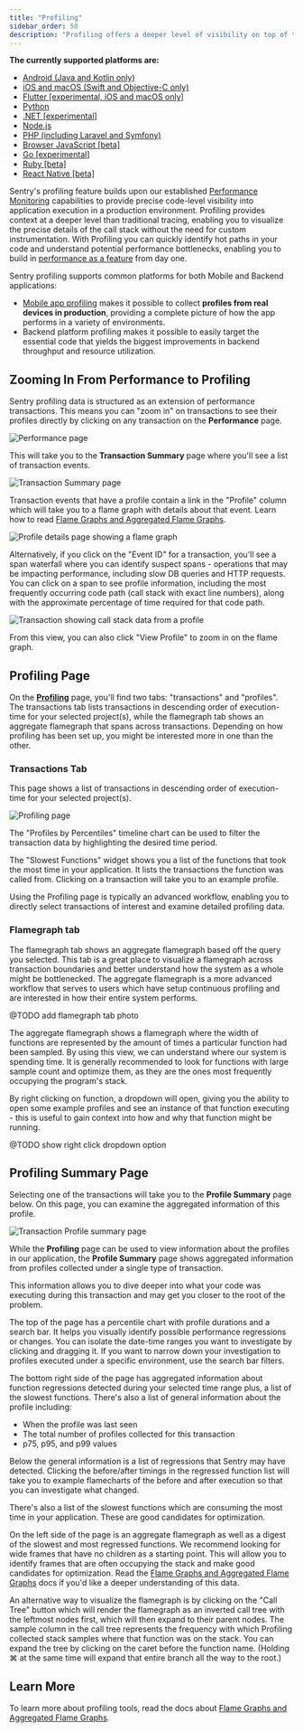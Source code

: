 ```yaml
---
title: "Profiling"
sidebar_order: 50
description: "Profiling offers a deeper level of visibility on top of traditional tracing, removing the need for custom instrumentation and enabling precise code-level visibility into your application in a production environment."
---
```


<Note>

**The currently supported platforms are:**

- [Android (Java and Kotlin only)](/platforms/android/profiling/)
- [iOS and macOS (Swift and Objective-C only)](/platforms/apple/profiling/)
- [Flutter [experimental, iOS and macOS only]](/platforms/flutter/profiling/)
- [Python](/platforms/python/profiling/)
- [.NET [experimental]](/platforms/dotnet/profiling/)
- [Node.js](/platforms/javascript/guides/node/profiling/)
- [PHP (including Laravel and Symfony)](/platforms/php/profiling/)
- [Browser JavaScript [beta]](/platforms/javascript/profiling/)
- [Go [experimental]](/platforms/go/profiling/)
- [Ruby [beta]](/platforms/ruby/profiling/)
- [React Native [beta]](/platforms/react-native/profiling/)

</Note>

Sentry's profiling feature builds upon our established [Performance Monitoring](/product/performance) capabilities to provide precise code-level visibility into application execution in a production environment. Profiling provides context at a deeper level than traditional tracing, enabling you to visualize the precise details of the call stack without the need for custom instrumentation. With Profiling you can quickly identify hot paths in your code and understand potential performance bottlenecks, enabling you to build in [performance as a feature](https://blog.codinghorror.com/performance-is-a-feature/) from day one.

Sentry profiling supports common platforms for both Mobile and Backend applications:

- [Mobile app profiling](/product/explore/profiling/mobile-app-profiling/) makes it possible to collect **profiles from real devices in production**, providing a complete picture of how the app performs in a variety of environments.
- Backend platform profiling makes it possible to easily target the essential code that yields the biggest improvements in backend throughput and resource utilization.

## Zooming In From Performance to Profiling

Sentry profiling data is structured as an extension of performance transactions. This means you can "zoom in" on transactions to see their profiles directly by clicking on any transaction on the **Performance** page.

![Performance page](./img/performance-page.png)

This will take you to the **Transaction Summary** page where you'll see a list of transaction events.

![Transaction Summary page](./img/transaction-summary-page.png)

Transaction events that have a profile contain a link in the "Profile" column which will take you to a flame graph with details about that event. Learn how to read [Flame Graphs and Aggregated Flame Graphs](/product/explore/profiling/flame-charts-graphs).

![Profile details page showing a flame graph](./img/profile-details-flame-chart.png)

Alternatively, if you click on the "Event ID" for a transaction, you'll see a span waterfall where you can identify suspect spans - operations that may be impacting performance, including slow DB queries and HTTP requests. You can click on a span to see profile information, including the most frequently occurring code path (call stack with exact line numbers), along with the approximate percentage of time required for that code path.

![Transaction showing call stack data from a profile](./img/call-stack-transaction.png)

From this view, you can also click "View Profile" to zoom in on the flame graph.

## Profiling Page

On the [**Profiling**](https://sentry.io/orgredirect/organizations/:orgslug/profiling/) page, you'll find two tabs:  "transactions" and "profiles". The transactions tab lists transactions in descending order of execution-time for your selected project(s), while the flamegraph tab shows an aggregate flamegraph that spans across transactions. Depending on how profiling has been set up, you might be interested more in one than the other.


### Transactions Tab

This page shows a list of transactions in descending order of execution-time for your selected project(s).

![Profiling page](./img/profiling-page-view.png)

The "Profiles by Percentiles" timeline chart can be used to filter the transaction data by highlighting the desired time period.

The "Slowest Functions" widget shows you a list of the functions that took the most time in your application. It lists the transactions the function was called from. Clicking on a transaction will take you to an example profile.

Using the Profiling page is typically an advanced workflow, enabling you to directly select transactions of interest and examine detailed profiling data.

### Flamegraph tab

The flamegraph tab shows an aggregate flamegraph based off the query you selected. This tab is a great place to visualize a flamegraph across transaction boundaries and better understand how the system as a whole might be bottlenecked. The aggregate flamegraph is a more advanced workflow that serves to users which have setup continuous profiling and are interested in how their entire system performs.

@TODO add flamegraph tab photo

The aggregate flamegraph shows a flamegraph where the width of functions are represented by the amount of times a particular function had been sampled. By using this view, we can understand where our system is spending time. It is generally recommended to look for functions with large sample count and optimize them, as they are the ones most frequently occupying the program's stack.

By right clicking on function, a dropdown will open, giving you the ability to open some example profiles and see an instance of that function executing - this is useful to gain context into how and why that function might be running.

@TODO show right click dropdown option


## Profiling Summary Page

Selecting one of the transactions will take you to the **Profile Summary** page below. On this page, you can examine the aggregated information of this profile.

![Transaction Profile summary page](./img/new-transaction-profile-view.png)

While the **Profiling** page can be used to view information about the profiles in our application, the **Profile Summary** page shows aggregated information from profiles collected under a single type of transaction.

This information allows you to dive deeper into what your code was executing during this transaction and may get you closer to the root of the problem.

The top of the page has a percentile chart with profile durations and a search bar. It helps you visually identify possible performance regressions or changes. You can isolate the date-time ranges you want to investigate by clicking and dragging it. If you want to narrow down your investigation to profiles executed under a specific environment, use the search bar filters.

The bottom right side of the page has aggregated information about function regressions detected during your selected time range plus, a list of the slowest functions. There's also a list of general information about the profile including:

- When the profile was last seen
- The total number of profiles collected for this transaction
- p75, p95, and p99 values

Below the general information is a list of regressions that Sentry may have detected. Clicking the before/after timings in the regressed function list will take you to example flamecharts of the before and after execution so that you can investigate what changed.

There's also a list of the slowest functions which are consuming the most time in your application. These are good candidates for optimization.

On the left side of the page is an aggregate flamegraph as well as a digest of the slowest and most regressed functions. We recommend looking for wide frames that have no children as a starting point. This will allow you to identify frames that are often occupying the stack and make good candidates for optimization. Read the [Flame Graphs and Aggregated Flame Graphs](/product/explore/profiling/flame-charts-graphs) docs if you'd like a deeper understanding of this data.

An alternative way to visualize the flamegraph is by clicking on the "Call Tree" button which will render the flamegraph as an inverted call tree with the leftmost nodes first, which will then expand to their parent nodes. The sample column in the call tree represents the frequency with which Profiling collected stack samples where that function was on the stack. You can expand the tree by clicking on the caret before the function name. (Holding ⌘ at the same time will expand that entire branch all the way to the root.)

## Learn More

To learn more about profiling tools, read the docs about [Flame Graphs and Aggregated Flame Graphs](/product/explore/profiling/flame-charts-graphs).

<PageGrid />
